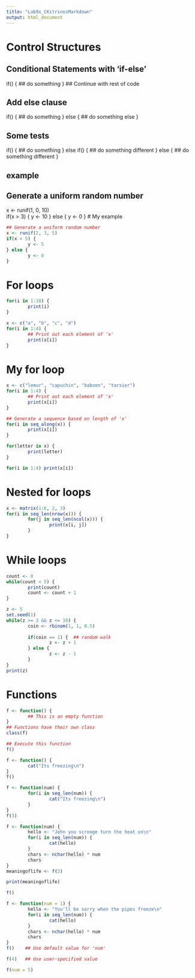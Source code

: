 ```yaml
---
title: "Lab9x_CKitrinosMarkdown"
output: html_document
---
```


# Control Structures

## Conditional Statements with 'if-else'

if(<condition>) {
        ## do something
} 
## Continue with rest of code

## Add else clause

if(<condition>) {
        ## do something
} 
else {
        ## do something else
}

## Some tests

if(<condition1>) {
        ## do something
} else if(<condition2>)  {
        ## do something different
} else {
        ## do something different
}

## example

## Generate a uniform random number
x <- runif(1, 0, 10)  
if(x > 3) {
        y <- 10
} else {
        y <- 0
}
# My example

```r
## Generate a uniform random number
x <- runif(2, 3, 5)  
if(x < 5) {
        y <- 5
} else {
        y <- 0
}
```


# For loops

```r
for(i in 1:10) {
        print(i)
}
```

```r
x <- c("a", "b", "c", "d")
for(i in 1:4) {
        ## Print out each element of 'x'
        print(x[i])  
}
```

# My for loop

```r
x <- c("lemur", "capuchin", "baboon", "tarsier")
for(i in 1:4) {
        ## Print out each element of 'x'
        print(x[i])  
}
```

```r
## Generate a sequence based on length of 'x'
for(i in seq_along(x)) {   
        print(x[i])
}
```

```r
for(letter in x) {
        print(letter)
}
```

```r
for(i in 1:4) print(x[i])
```

# Nested for loops

```r
x <- matrix(1:6, 2, 3)
for(i in seq_len(nrow(x))) {
        for(j in seq_len(ncol(x))) {
                print(x[i, j])
        }   
}
```

# While loops

```r
count <- 0
while(count < 5) {
        print(count)
        count <- count + 1
}
```

```r
z <- 5
set.seed(1)
while(z >= 3 && z <= 10) {
        coin <- rbinom(1, 1, 0.5)
        
        if(coin == 1) {  ## random walk
                z <- z + 1
        } else {
                z <- z - 1
        } 
}
print(z)
```

# Functions

```r
f <- function() {
        ## This is an empty function
}
## Functions have their own class
class(f)  
```

```r
## Execute this function
f()       
```

```r
f <- function() {
        cat("Its freezing\n")
}
f()
```

```r
f <- function(num) {
        for(i in seq_len(num)) {
                cat("Its freezing\n")
        }
}
f(3)
```

```r
f <- function(num) {
        hello <- "John you scrooge turn the heat on\n"
        for(i in seq_len(num)) {
                cat(hello)
        }
        chars <- nchar(hello) * num
        chars
}
meaningoflife <- f(3)
```

```r
print(meaningoflife)
```

```r
f()
```

```r
f <- function(num = 1) {
        hello <- "You'll be sorry when the pipes freeze\n"
        for(i in seq_len(num)) {
                cat(hello)
        }
        chars <- nchar(hello) * num
        chars
}
f()    ## Use default value for 'num'
```

```r
f(4)   ## Use user-specified value
```

```r
f(num = 5)
```


























